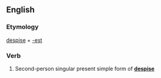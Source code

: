 ==English==

===Etymology===
[[despise]] + [[-est]]

===Verb===
{{infl|en|verb form}}

# {{archaic}} Second-person singular present simple form of '''[[despise]]'''
